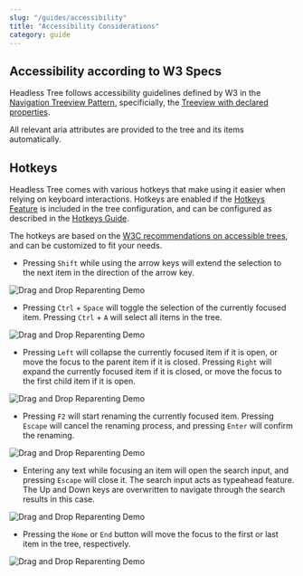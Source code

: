 ```yaml
---
slug: "/guides/accessibility"
title: "Accessibility Considerations"
category: guide
---
```


## Accessibility according to W3 Specs

Headless Tree follows accessibility guidelines defined by W3 in the [Navigation Treeview Pattern](https://www.w3.org/WAI/ARIA/apg/patterns/treeview/examples/treeview-navigation/#support-notice-header),
specificially, the [Treeview with declared properties](https://www.w3.org/WAI/ARIA/apg/patterns/treeview/examples/treeview-1b/).

All relevant aria attributes are provided to the tree and its items automatically.

## Hotkeys

Headless Tree comes with various hotkeys that make using it easier when relying on keyboard
interactions. Hotkeys are enabled if the [Hotkeys Feature](/features/hotkeys) is included in the tree configuration,
and can be configured as described in the [Hotkeys Guide](/guides/hotkeys).

The hotkeys are based on the [W3C recommendations on accessible trees](https://www.w3.org/WAI/ARIA/apg/patterns/treeview/examples/treeview-navigation/#support-notice-header),
and can be customized to fit your needs.


- Pressing `Shift` while using the arrow keys will extend the selection to the next item in the direction of the arrow key.

![Drag and Drop Reparenting Demo](../../static/img/ht-keyselect.gif)

- Pressing `Ctrl` + `Space` will toggle the selection of the currently focused item. Pressing `Ctrl` + `A` will select all items in the tree.

![Drag and Drop Reparenting Demo](../../static/img/ht-selections.gif)

- Pressing `Left` will collapse the currently focused item if it is open, or move the focus to the parent item if it is closed.
  Pressing `Right` will expand the currently focused item if it is closed, or move the focus to the first child item if it is open.

![Drag and Drop Reparenting Demo](../../static/img/ht-leftright.gif)

- Pressing `F2` will start renaming the currently focused item. Pressing `Escape` will cancel the renaming process, and pressing `Enter` will confirm the renaming.

![Drag and Drop Reparenting Demo](../../static/img/ht-rename.gif)

- Entering any text while focusing an item will open the search input, and pressing `Escape` will close it. The search input
  acts as typeahead feature. The Up and Down keys are overwritten to navigate through the search results in this case.

![Drag and Drop Reparenting Demo](../../static/img/ht-search.gif)

- Pressing the `Home` or `End` button will move the focus to the first or last item in the tree, respectively.

![Drag and Drop Reparenting Demo](../../static/img/ht-homeend.gif)

